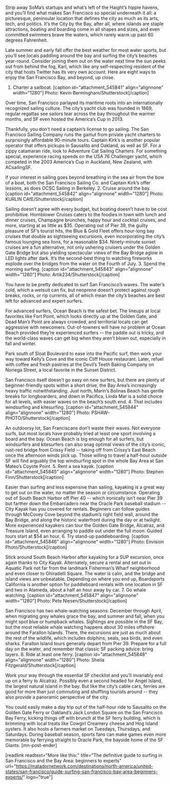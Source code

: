 Strip away SoMa’s startups and what’s left of the Haight’s hippie havens, and you’ll find what makes San Francisco so special underneath it all: a picturesque, peninsular location that defines the city as much as its arts, tech, and politics. It’s the City by the Bay, after all, where islands are staple attractions, boating and boarding come in all shapes and sizes, and even committed swimmers brave the waters, which rarely warm up past 60 degrees Fahrenheit.

Late summer and early fall offer the best weather for most water sports, but you’ll see locals paddling around the bay and surfing the city’s beaches year-round. Consider joining them out on the water next time the sun peeks out from behind the fog, Karl, which like any self-respecting resident of the city that hosts Twitter has its very own account. Here are eight ways to enjoy the San Francisco Bay, and beyond, up close.
1. Charter a sailboat.
[caption id="attachment_545841" align="alignnone" width="1280"] Photo: Kevin Bermingham/Shutterstock[/caption]

Over time, San Francisco parlayed its maritime roots into an internationally recognized sailing culture. The city’s yacht club was founded in 1869, regular regattas see sailors tear across the bay throughout the warmer months, and SF even hosted the America’s Cup in 2013.

Thankfully, you don’t need a captain’s license to go sailing. The San Francisco Sailing Company runs the gamut from private yacht charters to surprisingly affordable 90-minute tours. Captain Kirk’s is another popular operator that offers pickups in Sausalito and Oakland, as well as SF. For a zippy catamaran ride, look to Adventure Cat Sailing Charters. For something special, experience racing speeds on the USA 76 Challenger yacht, which competed in the 2003 America’s Cup in Auckland, New Zealand, with ACsailingSF.

If your interest in sailing goes beyond breathing in the sea air from the bow of a boat, both the San Francisco Sailing Co. and Captain Kirk’s offer lessons, as does OCSC Sailing in Berkeley.
2. Cruise around the bay.
[caption id="attachment_545842" align="alignnone" width="1280"] Photo: KURLIN CAfE/Shutterstock[/caption]

Sailing doesn’t agree with every budget, but boating doesn’t have to be cost prohibitive. Hornblower Cruises caters to the foodies in town with lunch and dinner cruises, Champagne brunches, happy hour and cocktail cruises, and more, starting at as little as $35. Operating out of Pier 39, the guilty pleasure of SF’s tourist hits, the Blue &amp; Gold Fleet offers hour-long bay cruises that double as sightseeing excursions, even incorporating the city’s famous lounging sea lions, for a reasonable $34. Ninety-minute sunset cruises are a fun alternative, not only ushering cruisers under the Golden Gate Bridge but also yielding spectacular views of the Bay Bridge aglow in LED lights after dark. It’s the second-best thing to watching fireworks explode over the bridges from the water on the Fourth of July.
3. Spend the morning surfing.
[caption id="attachment_545843" align="alignnone" width="1280"] Photo: Artik234/Shutterstock[/caption]

You have to be pretty dedicated to surf San Francisco’s waves. The water’s cold, which a wetsuit can fix, but neoprene doesn’t protect against rough breaks, rocks, or rip currents, all of which mean the city’s beaches are best left for advanced and expert surfers.

For advanced surfers, Ocean Beach is the safest bet. The lineups at local favorites like Fort Point, which looks directly up at the Golden Gate, and Dead Man’s Point are always crowded, and territorial locals can get aggressive with newcomers. Out-of-towners will have no problem at Ocean Beach provided they’re experienced surfers -- the paddle out is tricky, and the world-class waves can get big when they aren’t blown out, especially in fall and winter.

Park south of Sloat Boulevard to ease into the Pacific surf, then work your way toward Kelly’s Cove and the iconic Cliff House restaurant. Later, refuel with coffee and fresh pastries at the Devil’s Teeth Baking Company on Noriega Street, a local favorite in the Sunset District.

San Francisco itself doesn’t go easy on new surfers, but there are plenty of beginner-friendly spots within a short drive, the Bay Area’s increasingly heavy traffic notwithstanding. Just north, Marin’s Bolinas Beach has gentle breaks for longboarders, and down in Pacifica, Linda Mar is a solid choice for all levels, with easier waves on the beach’s south end.
4. That includes windsurfing and kitesurfing.
[caption id="attachment_545844" align="alignnone" width="1280"] Photo: PSHAW-PHOTO/Shutterstock[/caption]

An outdoorsy lot, San Franciscans don’t waste their waves. Not everyone surfs, but most locals have probably tried at least one sport involving a board and the bay. Ocean Beach is big enough for all surfers, but windsurfers and kitesurfers can also snag optimal views of the city’s iconic, rust-red bridge from Crissy Field -- taking off from Crissy’s East Beach once the afternoon winds pick up. Those willing to travel a half-hour outside SF will find arguably the top windsurfing spot in the whole Bay Area at San Mateo’s Coyote Point.
5. Rent a sea kayak.
[caption id="attachment_545845" align="alignnone" width="1280"] Photo: Stephen Finn/Shutterstock[/caption]

Easier than surfing and less expensive than sailing, kayaking is a great way to get out on the water, no matter the season or circumstance. Operating out of South Beach Harbor off Pier 40 -- which ironically isn’t near Pier 39 but farther down the Embarcadero near the Oracle Park baseball stadium -- City Kayak has you covered for rentals. Beginners can follow guides through McCovey Cove beyond the stadium’s right field wall, around the Bay Bridge, and along the historic waterfront during the day or at twilight. More experienced kayakers can tour the Golden Gate Bridge, Alcatraz, and Treasure Island, even arranging to paddle out under the full moon. Guided tours start at $54 an hour.
6. Try stand-up paddleboarding.
[caption id="attachment_545846" align="alignnone" width="1280"] Photo: Envision Photo/Shutterstock[/caption]

Stick around South Beach Harbor after kayaking for a SUP excursion, once again thanks to City Kayak. Alternately, secure a rental and set out in Aquatic Park not far from the landmark Fisherman’s Wharf neighborhood and even closer to Ghiradelli Square. The water is calm, and the bridge and island views are unbeatable. Depending on where you end up, Boardsports California is another option for paddleboard rentals with one location in SF and two in Alameda, about a half an hour away by car.
7. Go whale watching.
[caption id="attachment_545847" align="alignnone" width="1280"] Photo: Pete Niesen/Shutterstock[/caption]

San Francisco has two whale-watching seasons: December through April, when migrating grey whales grace the bay, and summer and fall, when you might spot blue or humpback whales. Sightings are possible in the SF Bay, but the most reliable whale watching happens about 30 miles offshore around the Farallon Islands. There, the excursions are just as much about the rest of the wildlife, which includes dolphins, seals, sea birds, and even sharks. Farallon Island tours generally depart from Pier 39. Prepare for a full day on the water, and remember that classic SF packing advice: bring layers.
8. Ride at least one ferry.
[caption id="attachment_545848" align="alignnone" width="1280"] Photo: Sheila Fitzgerald/Shutterstock[/caption]

Work your way through the essential SF checklist and you’ll invariably end up on a ferry to Alcatraz. Possibly even a second headed for Angel Island, the largest natural island in the bay. But like the city’s cable cars, ferries are good for more than just commuting and shuffling tourists around -- they also provide a panoramic perspective of the city.

You could easily make a day trip out of the half-hour ride to Sausalito on the Golden Gate Ferry or Oakland’s Jack London Square on the San Francisco Bay Ferry, kicking things off with brunch at the SF ferry building, which is brimming with local treats like Cowgirl Creamery cheese and Hog Island oysters. It also hosts a farmers market on Tuesdays, Thursdays, and Saturdays. During baseball season, sports fans can make games even more memorable by ferrying straight to Oracle Park, the bayside home of the SF Giants. [mn-post-ender]

[readlink readtext="More like this:" title="The definitive guide to surfing in San Francisco and the Bay Area: beginners to experts" url="https://matadornetwork.com/destinations/north-america/united-states/san-francisco/guide-surfing-san-francisco-bay-area-beginners-experts/" logo="true"]